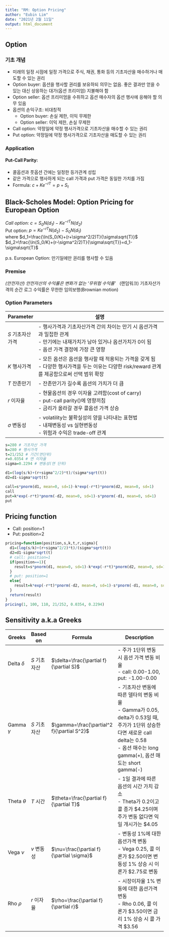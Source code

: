 ---
title: "RM: Option Pricing"
author: "Eubin Lim"
date: "2021년 2월 11일"
output: html_document
---
## Option
### 기초 개념
* 미래의 일정 시점에 일정 가격으로 주식, 채권, 통화 등의 기초자산을 매수하거나 매도할 수 있는 권리 \   
* Option buyer: 옵션을 행사할 권리를 보유하되 의무는 없음. 좋은 결과만 얻을 수 있는 대신 상응하는 대가(옵션 프리미엄) 지불해야 함
* Option seller: 옵션 프리미엄을 수취하고 옵션 매수자의 옵션 행사에 응해야 할 의무 있음
* 옵션의 손익구조: 비대칭적
  + Option buyer: 손실 제한, 이익 무제한
  + Option seller: 이익 제한, 손실 무제한
* Call option: 약정일에 약정 행사가격으로 기초자산을 매수할 수 있는 권리
* Put option: 약정일에 약정 행사가격으로 기초자산을 매도할 수 있는 권리

### Application

#### Put-Call Parity:
* 콜옵션과 풋옵션 간에는 일정한 등가관계 성립
* 같은 가격으로 행사하게 되는 call 가격과 put 가격은 동일한 가치를 가짐
* Formula: $c+Ke^{-rT}=p+S_t$ \ 


## Black-Scholes Model: Option Pricing for European Option
*Call option: $c=S_0N(d_1)-Ke^{-rT}N(d_2)$ \     
*Put option: $p=Ke^{-rT}N(d_2)-S_0N(d_1)$ \     
where $d_1=\frac{\ln(S_0/K)+(r+\sigma^2/2)T}{\sigma\sqrt{T}}$ \     
$d_2=\frac{\ln(S_0/K)+(r-\sigma^2/2)T}{\sigma\sqrt{T}}=d_1-\sigma\sqrt{T}$ \ 

p.s. European Option: 만기일에만 권리를 행사할 수 있음

### Premise
*(안전자산) 안전자산의 수익률은 변화가 없는 '무위험 수익률'   \  
*(랜덤워크) 기초자산가격의 순간 로그 수익률은 무한한 임의보행(Brownian motion)

### Option Parameters
| Parameter       	| 설명                                                                                                                                                      	|
|-----------------	|-----------------------------------------------------------------------------------------------------------------------------------------------------------	|
| $S$ 기초자산가격  	| - 행사가격과 기초자산가격 간의 차이는 만기 시 옵션가격과 밀접한 관계  <br /> - 만기에는 내재가치가 남아 있거나 옵션가치가 0이 됨 <br />  - 옵션 가격 결정에 가장 큰 영향 	|
| $K$ 행사가격      	| - 모든 옵션은 옵션을 행사할 때 적용되는 가격을 갖게 됨 <br /> - 다양한 행사가격을 두는 이유는 다양한 risk/reward 관계를 제공함으로써 선택 범위 확장              	|
| $T$ 잔존만기      	| - 잔존만기가 길수록 옵션의 가치가 더 큼                                                                                                                   	|
| $r$ 이자율        	| - 현물옵션의 경우 이자율 고려함(cost of carry) <br /> - put-call parity()에 영향끼침 <br /> - 금리가 올라갈 경우 콜옵션 가격 상승                                       	|
| $\sigma$ 변동성   	| - volatility는 불확실성의 양을 나타내는 표현법 <br /> - 내재변동성 vs 실현변동성 <br /> - 위험과 수익은 trade-off 관계       

```{r}
s=280 # 기초자산 가격
k=280 # 행사가격
t=21/252 # 기간(연단위)
r=0.0354 # 연 이자율
sigma=0.2294 # 변동성(연 단위)

d1=(log(s/k)+(r+sigma^2/2)*t)/(sigma*sqrt(t))
d2=d1-sigma*sqrt(t)

call=s*pnorm(d1, mean=0, sd=1)-k*exp(-r*t)*pnorm(d2, mean=0, sd=1)
call
put=k*exp(-r*t)*pnorm(-d2, mean=0, sd=1)-s*pnorm(-d1, mean=0, sd=1)
put
```
## Pricing function
* Call: position=1   \    
* Put: position=2
```{r}
pricing=function(position,s,k,t,r,sigma){
  d1=(log(s/k)+(r+sigma^2/2)*t)/(sigma*sqrt(t))
  d2=d1-sigma*sqrt(t)
  # call: position=1
  if(position==1){
    result=s*pnorm(d1, mean=0, sd=1)-k*exp(-r*t)*pnorm(d2, mean=0, sd=1)
  }
  # put: position=1
  else{
    result=k*exp(-r*t)*pnorm(-d2, mean=0, sd=1)-s*pnorm(-d1, mean=0, sd=1)
  }
  return(result)
}
pricing(1, 100, 110, 21/252, 0.0354, 0.2294)
```
 
## Sensitivity a.k.a Greeks
| Greeks         	| Based on     	    | Formula                                	| Description                                                                                                                                                                         	|
|----------------	|------------------	|----------------------------------------	|-------------------------------------------------------------------------------------------------------------------------------------------------------------------------------------	|
| Delta $\delta$ 	| $S$ 기초자산 	| $\delta=\frac{\partial f}{\partial S}$     	| - 주가 1단위 변동 시 옵션 가격 변동 비율 <br /> - call: 0.00-1.00, put: -1.00-0.00                                                                                                         	|
| Gamma $\gamma$ 	| $S$ 기초자산 	| $\gamma=\frac{\partial^2 f}{\partial S^2}$ 	| - 기초자산 변동에 따른 델타의 변동 비율 <br /> - Gamma가 0.05, delta가 0.53일 때, 주가가 1단위 상승한다면 새로운 call delta는 0.58 <br /> - 옵션 매수는 long gamma(+), 옵션 매도는 short gamma(-) 	|
| Theta $\theta$ 	| $T$ 시간     	| $\theta=\frac{\partial f}{\partial T}$     	| - 1일 결과에 따른 옵션의 시간 가치 감소 <br /> - Theta가 0.2이고 콜 종가 $4.25이며 주가 변동 없다면 익일 개시가는 $4.05                                                                    	|
| Vega $\nu$   	| $v$ 변동성   	| $\nu=\frac{\partial f}{\partial \sigma}$ 	| - 변동성 1%에 대한 옵션가격 변동 <br /> - Vega 0.25, 콜 이론가 $2.50이면 변동성 1% 상승 시 이론가 $2.75로 변동                                                                             	|
| Rho $\rho$     	| $r$ 이자율   	| $\rho=\frac{\partial f}{\partial r}$       	| - 시장이자율 1% 변동에 대한 옵션가격 변동 <br /> - Rho 0.06, 콜 이론가 $3.50이면 금리 1% 상승 시 콜 가격 $3.56                                                                             	|


